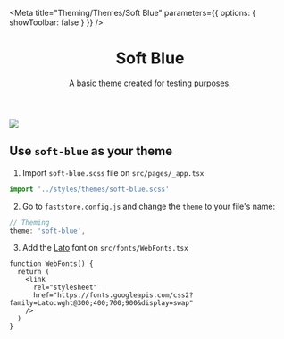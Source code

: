 

<Meta
  title="Theming/Themes/Soft Blue"
  parameters={{ options: { showToolbar: false } }}
/>

<header>

# Soft Blue

A basic theme created for testing purposes.

</header>

<section className="sbdocs-section-theme">
 <div className="sbdocs-section-theme-img">
   <img
    src="https://vtexhelp.vtexassets.com/assets/docs/src/soft-blue___b51efd8dd7623f9493efd77180ffc618.png"
  />
 </div>

  <article>

## Use `soft-blue` as your theme

1. Import `soft-blue.scss` file on `src/pages/_app.tsx`

```jsx
import '../styles/themes/soft-blue.scss'
```

2. Go to `faststore.config.js` and change the `theme` to your file's name:

```js
// Theming
theme: 'soft-blue',
```

3. Add the [Lato](https://fonts.google.com/specimen/Lato?query=lato) font on `src/fonts/WebFonts.tsx`

```tsx
function WebFonts() {
  return (
    <link
      rel="stylesheet"
      href="https://fonts.googleapis.com/css2?family=Lato:wght@300;400;700;900&display=swap"
    />
  )
}
```

  </article>
</section>
